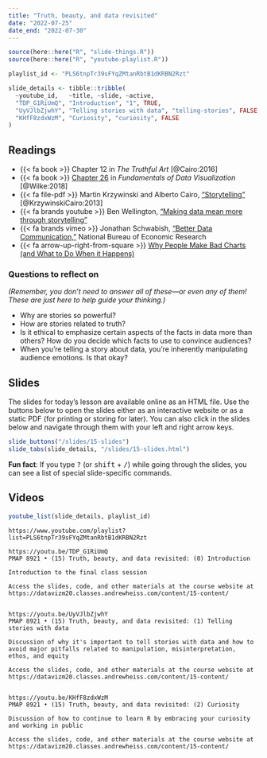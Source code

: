 ```yaml
---
title: "Truth, beauty, and data revisited"
date: "2022-07-25"
date_end: "2022-07-30"
---
```


```r
source(here::here("R", "slide-things.R"))
source(here::here("R", "youtube-playlist.R"))

playlist_id <- "PLS6tnpTr39sFYqZMtanRbtB1dKRBN2Rzt"

slide_details <- tibble::tribble(
  ~youtube_id,   ~title, ~slide, ~active,
  "TDP_G1RiUmQ", "Introduction", "1", TRUE,
  "UyVJlbZjwhY", "Telling stories with data", "telling-stories", FALSE,
  "KHfF8zdxWzM", "Curiosity", "curiosity", FALSE
)
```

## Readings

- {{< fa book >}} Chapter 12 in *The Truthful Art* [@Cairo:2016]
- {{< fa book >}} [Chapter 26](https://clauswilke.com/dataviz/telling-a-story.html) in *Fundamentals of Data Visualization* [@Wilke:2018]
- {{< fa file-pdf >}} Martin Krzywinski and Alberto Cairo, ["Storytelling"](https://www.nature.com/articles/nmeth.2571.pdf) [@KrzywinskiCairo:2013]
- {{< fa brands youtube >}} Ben Wellington, ["Making data mean more through storytelling"](https://www.youtube.com/watch?v=6xsvGYIxJok)
- {{< fa brands vimeo >}} Jonathan Schwabish, ["Better Data Communication,"](https://vimeo.com/230757062) National Bureau of Economic Research
- {{< fa arrow-up-right-from-square >}} [Why People Make Bad Charts (and What to Do When it Happens)](https://flowingdata.com/2018/06/28/why-people-make-bad-charts-and-what-to-do-when-it-happens/)

### Questions to reflect on

*(Remember, you don't need to answer all of these—or even any of them! These are just here to help guide your thinking.)*

- Why are stories so powerful?
- How are stories related to truth?
- Is it ethical to emphasize certain aspects of the facts in data more than others? How do you decide which facts to use to convince audiences?
- When you're telling a story about data, you're inherently manipulating audience emotions. Is that okay?


## Slides

The slides for today's lesson are available online as an HTML file. Use the buttons below to open the slides either as an interactive website or as a static PDF (for printing or storing for later). You can also click in the slides below and navigate through them with your left and right arrow keys.

```r
slide_buttons("/slides/15-slides")
slide_tabs(slide_details, "/slides/15-slides.html")
```

:::{.callout-tip}
**Fun fact**: If you type <kbd>?</kbd> (or <kbd>shift</kbd> + <kbd>/</kbd>) while going through the slides, you can see a list of special slide-specific commands.
:::


## Videos

```r
youtube_list(slide_details, playlist_id)
```


```cat
https://www.youtube.com/playlist?list=PLS6tnpTr39sFYqZMtanRbtB1dKRBN2Rzt

https://youtu.be/TDP_G1RiUmQ
PMAP 8921 • (15) Truth, beauty, and data revisited: (0) Introduction

Introduction to the final class session

Access the slides, code, and other materials at the course website at https://datavizm20.classes.andrewheiss.com/content/15-content/


https://youtu.be/UyVJlbZjwhY
PMAP 8921 • (15) Truth, beauty, and data revisited: (1) Telling stories with data

Discussion of why it's important to tell stories with data and how to avoid major pitfalls related to manipulation, misinterpretation, ethos, and equity

Access the slides, code, and other materials at the course website at https://datavizm20.classes.andrewheiss.com/content/15-content/

  
https://youtu.be/KHfF8zdxWzM
PMAP 8921 • (15) Truth, beauty, and data revisited: (2) Curiosity

Discussion of how to continue to learn R by embracing your curiosity and working in public

Access the slides, code, and other materials at the course website at https://datavizm20.classes.andrewheiss.com/content/15-content/
```
